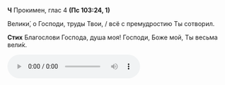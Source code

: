 **Ч** Прокимен, глас 4 **(Пс 103:24, 1)**

Велики́, о Господи, труды Твои, / всё с премудростию Ты сотворил.

**Стих** Благослови Господа, душа моя! Господи, Боже мой, Ты весьма вели́к.

<div ref={props.ref}>
    <audio controls>
        <source
            src="https://psmb-neos-resources.hb.bizmrg.com/target/psmb/3c505f694548e531493ef669f394cbf610822e22/%D0%93%D0%BB%D0%B0%D1%81%204.mp3"
            type="audio/mpeg"
        />
    </audio>
</div>
